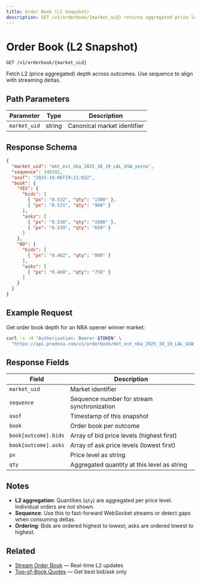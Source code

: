 ```yaml
---
title: Order Book (L2 Snapshot)
description: GET /v1/orderbook/{market_uid} returns aggregated price levels per outcome with a sequence for streaming sync.
---
```


# Order Book (L2 Snapshot)

```
GET /v1/orderbook/{market_uid}
```

Fetch L2 (price aggregated) depth across outcomes. Use sequence to align with streaming deltas.

## Path Parameters

| Parameter | Type | Description |
|-----------|------|-------------|
| `market_uid` | string | Canonical market identifier |

## Response Schema

```json
{
  "market_uid": "mkt_evt_nba_2025_10_19_LAL_GSW_yesno",
  "sequence": 340102,
  "asof": "2025-10-06T19:21:02Z",
  "book": {
    "YES": {
      "bids": [
        { "px": "0.532", "qty": "1300" },
        { "px": "0.531", "qty": "900" }
      ],
      "asks": [
        { "px": "0.538", "qty": "1000" },
        { "px": "0.539", "qty": "650" }
      ]
    },
    "NO": {
      "bids": [
        { "px": "0.462", "qty": "800" }
      ],
      "asks": [
        { "px": "0.468", "qty": "750" }
      ]
    }
  }
}
```

## Example Request

Get order book depth for an NBA opener winner market:

```bash
curl -s -H "Authorization: Bearer $TOKEN" \
  "https://api.predexa.com/v1/orderbook/mkt_evt_nba_2025_10_19_LAL_GSW_yesno"
```

## Response Fields

| Field | Description |
|-------|-------------|
| `market_uid` | Market identifier |
| `sequence` | Sequence number for stream synchronization |
| `asof` | Timestamp of this snapshot |
| `book` | Order book per outcome |
| `book[outcome].bids` | Array of bid price levels (highest first) |
| `book[outcome].asks` | Array of ask price levels (lowest first) |
| `px` | Price level as string |
| `qty` | Aggregated quantity at this level as string |

## Notes

- **L2 aggregation**: Quantities (`qty`) are aggregated per price level. Individual orders are not shown.
- **Sequence**: Use this to fast-forward WebSocket streams or detect gaps when consuming deltas.
- **Ordering**: Bids are ordered highest to lowest; asks are ordered lowest to highest.

## Related

- [Stream Order Book](/pages/live-data/stream-orderbook) — Real-time L2 updates
- [Top-of-Book Quotes](/pages/live-data/quotes) — Get best bid/ask only

